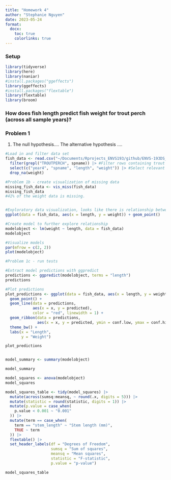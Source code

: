```yaml
---
title: "Homework 4"
author: "Stephanie Nguyen"
date: 2023-05-24
format:
  docx:
    toc: true
    colorlinks: true
---
```


### Setup

```r
library(tidyverse)
library(here)
library(naniar)
#install.packages("ggeffects")
library(ggeffects)
#install.packages("flextable")
library(flextable)
library(broom)
```

### How does fish length predict fish weight for trout perch (across all sample years)? 

### Problem 1 

1.  The null hypothesis.... The alternative hypothesis ....

```r
#Load in and filter data set
fish_data <- read.csv("~/Documents/Rprojects_ENVS193/github/ENVS-193DS_homework-04_Nguyen_Stephanie/data/ntl6_v12.csv") |> #Read in data
  filter(grepl("TROUTPERCH", spname)) |> #Filter rows containing trout perch
  select(c("year4", "spname", "length", "weight")) |> #Select relevant columns
  drop_na(weight)

#Problem 1b - create visualization of missing data 
missing_fish_data <- vis_miss(fish_data)
missing_fish_data
#41% of the weight data is missing. 


#Exploratory data visualization, looks like there is relationship between length and weight
ggplot(data = fish_data, aes(x = length, y = weight)) + geom_point()

#Create model to further explore relationship
modelobject <- lm(weight ~ length, data = fish_data)
modelobject

#Visualize models
par(mfrow = c(2, 2))
plot(modelobject)

```

```r
#Problem 1c - run tests

#Extract model predictions with ggpredict
predictions <- ggpredict(modelobject, terms = "length")
predictions

#Plot predictions
plot_predictions <- ggplot(data = fish_data, aes(x = length, y = weight)) + 
  geom_point() + 
  geom_line(data = predictions, 
            aes(x = x, y = predicted), 
            color = "red", linewidth = 1) + 
  geom_ribbon(data = predictions,
              aes(x = x, y = predicted, ymin = conf.low, ymax = conf.high), alpha = 0.2) + 
  theme_bw() + 
  labs(x = "Length", 
       y = "Weight")

plot_predictions


model_summary <- summary(modelobject)

model_summary
```

```r
model_squares <- anova(modelobject)
model_squares
```

```r
model_squares_table <- tidy(model_squares) |> 
  mutate(across(sumsq:meansq, ~ round(.x, digits = 5))) |> 
  mutate(statistic = round(statistic, digits = 1)) |> 
  mutate(p.value = case_when(
    p.value < 0.001 ~ "0.001"
  )) |> 
  mutate(term == case_when(
    term == "stem_length" ~ "Stem length (mm)",
    TRUE ~ term
  )) |> 
  flextable() |> 
  set_header_labels(df = "Degrees of Freedom", 
                    sumsq = "Sum of squares",
                    meansq = "Mean squares", 
                    statistic = "F-statistic",
                    p.value = "p-value")

model_squares_table
```

